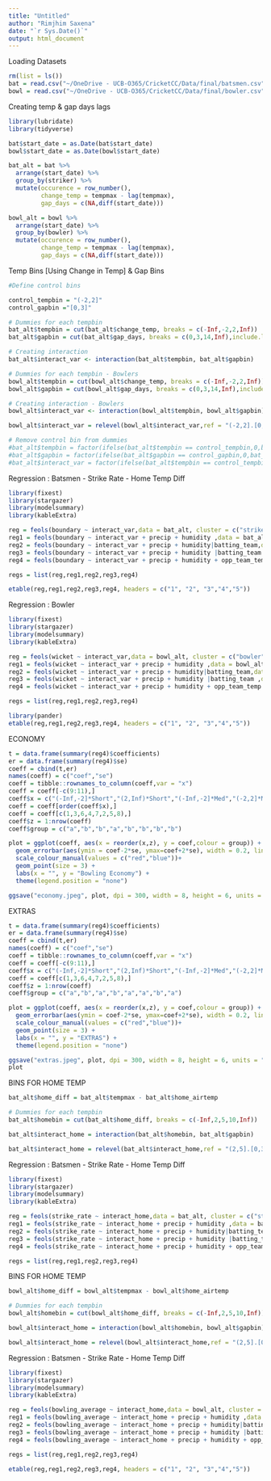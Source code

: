 ```yaml
---
title: "Untitled"
author: "Rimjhim Saxena"
date: "`r Sys.Date()`"
output: html_document
---
```

Loading Datasets
```r
rm(list = ls())
bat = read.csv("~/OneDrive - UCB-O365/CricketCC/Data/final/batsmen.csv")  
bowl = read.csv("~/OneDrive - UCB-O365/CricketCC/Data/final/bowler.csv")
```



Creating temp & gap days lags
```r
library(lubridate)
library(tidyverse)

bat$start_date = as.Date(bat$start_date)
bowl$start_date = as.Date(bowl$start_date)

bat_alt = bat %>% 
  arrange(start_date) %>% 
  group_by(striker) %>% 
  mutate(occurence = row_number(),
         change_temp = tempmax - lag(tempmax),
         gap_days = c(NA,diff(start_date)))

bowl_alt = bowl %>% 
  arrange(start_date) %>% 
  group_by(bowler) %>% 
  mutate(occurence = row_number(),
         change_temp = tempmax - lag(tempmax),
         gap_days = c(NA,diff(start_date)))
```


Temp Bins [Using Change in Temp] & Gap Bins

```r
#Define control bins

control_tempbin = "(-2,2]"
control_gapbin ="[0,3]"

# Dummies for each tempbin
bat_alt$tempbin = cut(bat_alt$change_temp, breaks = c(-Inf,-2,2,Inf))
bat_alt$gapbin = cut(bat_alt$gap_days, breaks = c(0,3,14,Inf),include.lowest = T)

# Creating interaction
bat_alt$interact_var <- interaction(bat_alt$tempbin, bat_alt$gapbin)

# Dummies for each tempbin - Bowlers
bowl_alt$tempbin = cut(bowl_alt$change_temp, breaks = c(-Inf,-2,2,Inf))
bowl_alt$gapbin = cut(bowl_alt$gap_days, breaks = c(0,3,14,Inf),include.lowest = T)

# Creating interaction - Bowlers
bowl_alt$interact_var <- interaction(bowl_alt$tempbin, bowl_alt$gapbin)

bowl_alt$interact_var = relevel(bowl_alt$interact_var,ref = "(-2,2].[0,3]")

# Remove control bin from dummies
#bat_alt$tempbin = factor(ifelse(bat_alt$tempbin == control_tempbin,0,bat_alt$tempbin))
#bat_alt$gapbin = factor(ifelse(bat_alt$gapbin == control_gapbin,0,bat_alt$gapbin))
#bat_alt$interact_var = factor(ifelse(bat_alt$tempbin == control_tempbin & bat_alt$gapbin == control_gapbin,0,bat_alt$interact_var))


```

Regression : Batsmen - Strike Rate - Home Temp Diff
```r

library(fixest)
library(stargazer)
library(modelsummary)
library(kableExtra)

reg = feols(boundary ~ interact_var,data = bat_alt, cluster = c("striker"))
reg1 = feols(boundary ~ interact_var + precip + humidity ,data = bat_alt , cluster = c("striker"))
reg2 = feols(boundary ~ interact_var + precip + humidity|batting_team,data = bat_alt, cluster = c("striker"))
reg3 = feols(boundary ~ interact_var + precip + humidity |batting_team + batting_order ,data = bat_alt,cluster = c("striker"))
reg4 = feols(boundary ~ interact_var + precip + humidity + opp_team_temp|batting_team + batting_order ,data = bat_alt,cluster = c("striker"))

regs = list(reg,reg1,reg2,reg3,reg4)
```



```r
etable(reg,reg1,reg2,reg3,reg4, headers = c("1", "2", "3","4","5"))
```



Regression : Bowler
```r

library(fixest)
library(stargazer)
library(modelsummary)
library(kableExtra)

reg = feols(wicket ~ interact_var,data = bowl_alt, cluster = c("bowler"))
reg1 = feols(wicket ~ interact_var + precip + humidity ,data = bowl_alt , cluster = c("bowler"))
reg2 = feols(wicket ~ interact_var + precip + humidity|batting_team,data = bowl_alt, cluster = c("bowler"))
reg3 = feols(wicket ~ interact_var + precip + humidity |batting_team ,data = bowl_alt,cluster = c("bowler"))
reg4 = feols(wicket ~ interact_var + precip + humidity + opp_team_temp|batting_team + type ,data = bowl_alt,cluster = c("bowler"))

regs = list(reg,reg1,reg2,reg3,reg4)
```



```r
library(pander)
etable(reg,reg1,reg2,reg3,reg4, headers = c("1", "2", "3","4","5"))
```

ECONOMY
```r
t = data.frame(summary(reg4)$coefficients)
er = data.frame(summary(reg4)$se)
coeff = cbind(t,er)
names(coeff) = c("coef","se")
coeff = tibble::rownames_to_column(coeff,var = "x")
coeff = coeff[-c(9:11),]
coeff$x = c("(-Inf,-2]*Short","(2,Inf)*Short","(-Inf,-2]*Med","(-2,2]*Med","(2,inf)*Med","(-Inf,-2]*Long","(-2,2]*Long","(2,Inf)*Long")
coeff = coeff[order(coeff$x),]
coeff = coeff[c(1,3,6,4,7,2,5,8),]
coeff$z = 1:nrow(coeff)
coeff$group = c("a","b","b","a","b","b","b","b")
```


```r
plot = ggplot(coeff, aes(x = reorder(x,z), y = coef,colour = group)) +
  geom_errorbar(aes(ymin = coef-2*se, ymax=coef+2*se), width = 0.2, linetype = "dashed") +
  scale_colour_manual(values = c("red","blue"))+
  geom_point(size = 3) +
  labs(x = "", y = "Bowling Economy") +
  theme(legend.position = "none")

ggsave("economy.jpeg", plot, dpi = 300, width = 8, height = 6, units = "in")

```


EXTRAS
```r
t = data.frame(summary(reg4)$coefficients)
er = data.frame(summary(reg4)$se)
coeff = cbind(t,er)
names(coeff) = c("coef","se")
coeff = tibble::rownames_to_column(coeff,var = "x")
coeff = coeff[-c(9:11),]
coeff$x = c("(-Inf,-2]*Short","(2,Inf)*Short","(-Inf,-2]*Med","(-2,2]*Med","(2,inf)*Med","(-Inf,-2]*Long","(-2,2]*Long","(2,Inf)*Long")
coeff = coeff[c(1,3,6,4,7,2,5,8),]
coeff$z = 1:nrow(coeff)
coeff$group = c("a","b","a","b","a","a","b","a")
```


```r
plot = ggplot(coeff, aes(x = reorder(x,z), y = coef,colour = group)) +
  geom_errorbar(aes(ymin = coef-2*se, ymax=coef+2*se), width = 0.2, linetype = "dashed") +
  scale_colour_manual(values = c("red","blue"))+
  geom_point(size = 3) +
  labs(x = "", y = "EXTRAS") +
  theme(legend.position = "none")

ggsave("extras.jpeg", plot, dpi = 300, width = 8, height = 6, units = "in")
plot
```



BINS FOR HOME TEMP

```r
bat_alt$home_diff = bat_alt$tempmax - bat_alt$home_airtemp

# Dummies for each tempbin
bat_alt$homebin = cut(bat_alt$home_diff, breaks = c(-Inf,2,5,10,Inf))

bat_alt$interact_home = interaction(bat_alt$homebin, bat_alt$gapbin)

bat_alt$interact_home = relevel(bat_alt$interact_home,ref = "(2,5].[0,3]")

```


Regression : Batsmen - Strike Rate - Home Temp Diff
```r

library(fixest)
library(stargazer)
library(modelsummary)
library(kableExtra)

reg = feols(strike_rate ~ interact_home,data = bat_alt, cluster = c("striker"))
reg1 = feols(strike_rate ~ interact_home + precip + humidity ,data = bat_alt , cluster = c("striker"))
reg2 = feols(strike_rate ~ interact_home + precip + humidity|batting_team,data = bat_alt, cluster = c("striker"))
reg3 = feols(strike_rate ~ interact_home + precip + humidity |batting_team + batting_order ,data = bat_alt,cluster = c("striker"))
reg4 = feols(strike_rate ~ interact_home + precip + humidity + opp_team_temp|batting_team + batting_order + type,data = bat_alt,cluster = c("striker"))

regs = list(reg,reg1,reg2,reg3,reg4)
```


BINS FOR HOME TEMP

```r
bowl_alt$home_diff = bowl_alt$tempmax - bowl_alt$home_airtemp

# Dummies for each tempbin
bowl_alt$homebin = cut(bowl_alt$home_diff, breaks = c(-Inf,2,5,10,Inf))

bowl_alt$interact_home = interaction(bowl_alt$homebin, bowl_alt$gapbin)

bowl_alt$interact_home = relevel(bowl_alt$interact_home,ref = "(2,5].[0,3]")

```


Regression : Batsmen - Strike Rate - Home Temp Diff
```r

library(fixest)
library(stargazer)
library(modelsummary)
library(kableExtra)

reg = feols(bowling_average ~ interact_home,data = bowl_alt, cluster = c("bowler"))
reg1 = feols(bowling_average ~ interact_home + precip + humidity ,data = bowl_alt , cluster = c("bowler"))
reg2 = feols(bowling_average ~ interact_home + precip + humidity|batting_team,data = bowl_alt, cluster = c("bowler"))
reg3 = feols(bowling_average ~ interact_home + precip + humidity |batting_team  ,data = bowl_alt,cluster = c("bowler"))
reg4 = feols(bowling_average ~ interact_home + precip + humidity + opp_team_temp|batting_team  + type,data = bowl_alt,cluster = c("bowler"))

regs = list(reg,reg1,reg2,reg3,reg4)
```



```r
etable(reg,reg1,reg2,reg3,reg4, headers = c("1", "2", "3","4","5"))
```




